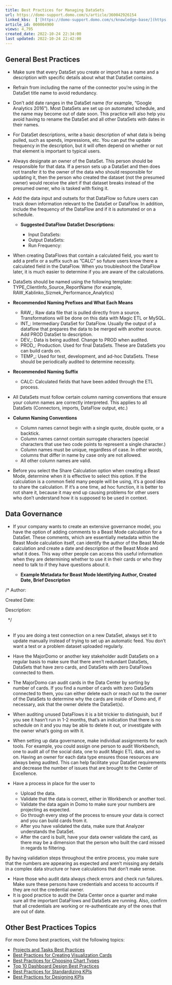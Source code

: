 ```yaml
---
title: Best Practices for Managing DataSets
url: https://domo-support.domo.com/s/article/360042926154
linked_kbs:  ['[https://domo-support.domo.com/s/knowledge-base/](https://domo-support.domo.com/s/knowledge-base/)', '[https://domo-support.domo.com/s/](https://domo-support.domo.com/s/)', '[https://domo-support.domo.com/s/topic/0TO5w000000Zan2GAC](https://domo-support.domo.com/s/topic/0TO5w000000Zan2GAC)', '[https://domo-support.domo.com/s/topic/0TO5w000000ZanRGAS](https://domo-support.domo.com/s/topic/0TO5w000000ZanRGAS)', '[https://domo-support.domo.com/s/article/360043430493](https://domo-support.domo.com/s/article/360043430493)', '[https://domo-support.domo.com/s/article/360043439953](https://domo-support.domo.com/s/article/360043439953)', '[https://domo-support.domo.com/s/article/360042935294](https://domo-support.domo.com/s/article/360042935294)', '[https://domo-support.domo.com/s/article/360043440173](https://domo-support.domo.com/s/article/360043440173)', '[https://domo-support.domo.com/s/article/360043439993](https://domo-support.domo.com/s/article/360043439993)', '[https://domo-support.domo.com/s/article/360042935334](https://domo-support.domo.com/s/article/360042935334)', '[https://domo-support.domo.com/s/article/360042926154](https://domo-support.domo.com/s/article/360042926154)', '[https://domo-support.domo.com/s/topic/0TO5w000000ZanRGAS/data-center-overview](https://domo-support.domo.com/s/topic/0TO5w000000ZanRGAS/data-center-overview)', '[https://domo-support.domo.com/s/article/360043429933](https://domo-support.domo.com/s/article/360043429933)', '[https://domo-support.domo.com/s/article/360043429953](https://domo-support.domo.com/s/article/360043429953)', '[https://domo-support.domo.com/s/article/360042925494](https://domo-support.domo.com/s/article/360042925494)', '[https://domo-support.domo.com/s/article/360043429913](https://domo-support.domo.com/s/article/360043429913)', '[https://domo-support.domo.com/s/article/4408174643607](https://domo-support.domo.com/s/article/4408174643607)', '[https://domo-support.domo.com/s/login/](https://domo-support.domo.com/s/login/)']
article_id: 000004900
views: 4,795
created_date: 2022-10-24 22:34:00
last updated: 2022-10-24 22:42:00
---
```




General Best Practices
----------------------


* Make sure that every DataSet you create or import has a name and a description with specific details about what that DataSet contains.
* Refrain from including the name of the connector you’re using in the DataSet title name to avoid redundancy.
* Don’t add date ranges in the DataSet name (for example, “Google Analytics 2016”). Most DataSets are set up on automated schedule, and the name may become out of date soon. This practice will also help you avoid having to rename the DataSet and all other DataSets with dates in their names.
* For DataSet descriptions, write a basic description of what data is being pulled, such as spends, impressions, etc. You can put the update frequency in the description, but it will often depend on whether or not that element is important to typical users.
* Always designate an owner of the DataSet. This person should be responsible for that data. If a person sets up a DataSet and then does not transfer it to the owner of the data who should responsible for updating it, then the person who created the dataset (not the presumed owner) would receive the alert if that dataset breaks instead of the presumed owner, who is tasked with fixing it.
* Add the data input and outsets for that DataFlow so future users can track down information relevant to the DataSet or DataFlow. In addition, include the frequency of the DataFlow and if it is automated or on a schedule.


	+ **Suggested DataFlow DataSet Descriptions:** 
	
	
		- Input DataSets:
		- Output DataSets:
		- Run Frequency:
* When creating DataFlows that contain a calculated field, you want to add a prefix or a suffix such as ”CALC” so future users know there a calculated field in the DataFlow. When you troubleshoot the DataFlow later, it is much easier to determine if you are aware of the calculations.
* DataSets should be named using the following template: TYPE\_ClientInfo\_Source\_ReportName (for example, RAW\_Kablinko\_Sizmek\_Performance\_Analytics)
* **Recommended Naming Prefixes and What Each Means**


	+ RAW\_: Raw data file that is pulled directly from a source. Transformations will be done on this data with Magic ETL or MySQL.
	+ INT\_: Intermediary DataSet for DataFlow.  Usually the output of a dataflow that prepares the data to be merged with another source. Add PROD DataSet to description.
	+ DEV\_: Data is being audited. Change to PROD when audited.
	+ PROD\_: Production. Used for final DataSets. These are DataSets you can build cards on.
	+ TEMP\_: Used for test, development, and ad-hoc DataSets. These should be periodically audited to determine necessity.
* **Recommended Naming Suffix**


	+ CALC: Calculated fields that have been added through the ETL process.
* All DataSets must follow certain column naming conventions that ensure your column names are correctly interpreted. This applies to all DataSets (Connectors, imports, DataFlow output, etc.)
* **Column Naming Conventions**
	+ Column names cannot begin with a single quote, double quote, or a backtick.
	+ Column names cannot contain surrogate characters (special characters that use two code points to represent a single character.)
	+ Column names must be unique, regardless of case. In other words, columns that differ in name by case only are not allowed.
	+ All other column names are valid.
* Before you select the Share Calculation option when creating a Beast Mode, determine when it is effective to select this option. If the calculation is a common field many people will be using, it’s a good idea to share the calculation. If it’s a one time, ad hoc function, it is better to not share it, because it may end up causing problems for other users who don’t understand how it is supposed to be used in context.


Data Governance
---------------


* If your company wants to create an extensive governance model, you have the option of adding comments to a Beast Mode calculation for a DataSet. These comments, which are essentially metadata within the Beast Mode calculation itself, can identify the author of the Beast Mode calculation and create a date and description of the Beast Mode and what it does. This way other people can access this useful information when they are determining whether to use it in their cards or who they need to talk to if they have questions about it.


	+ **Example Metadata for Beast Mode Identifying Author, Created Date, Brief Description**


/\* Author: 


Created Date:


Description:


  \*/  
 


* If you are doing a test connection on a new DataSet, always set it to update manually instead of trying to set up an automatic feed. You don’t want a test or a problem dataset uploaded regularly.
* Have the MajorDomo or another key stakeholder audit DataSets on a regular basis to make sure that there aren’t redundant DataSets, DataSets that have zero cards, and DataSets with zero DataFlows connected to them.
* The MajorDomo can audit cards in the Data Center by sorting by number of cards. If you find a number of cards with zero DataSets connected to them, you can either delete each or reach out to the owner of the DataSets to determine why the cards are inside of Domo and, if necessary, ask that the owner delete the DataSet(s).
* When auditing unused DataFlows it is a bit trickier to distinguish, but if you see it hasn’t run in 1-2 months, that’s an indication that there is no schedule on it and you may be able to delete it out, or investigate with the owner what’s going on with it.
* When setting up data governance, make individual assignments for each tools. For example, you could assign one person to audit Workbench, one to audit all of the social data, one to audit Magic ETL data, and so on. Having an owner for each data type ensures those resources are always being audited. This can help facilitate your DataSet requirements and decrease the number of issues that are brought to the Center of Excellence.
* Have a process in place for the user to 


	+ Upload the data.
	+ Validate that the data is correct, either in Workbench or another tool.
	+ Validate the data again in Domo to make sure your numbers are projecting as expected.
	+ Go through every step of the process to ensure your data is correct and you can build cards from it.
	+ After you have validated the data, make sure that Analyzer understands the DataSet.
	+ After the card is built, have your data owner validate the card, as there may be a dimension that the person who built the card missed in regards to filtering.


By having validation steps throughout the entire process, you make sure that the numbers are appearing as expected and aren’t missing any details in a complex data structure or have calculations that don’t make sense.


* Have those who audit data always check errors and check run failures. Make sure these persons have credentials and access to accounts if they are not the credential owner.
* It is good practice to audit the Data Center once a quarter and make sure all the important DataFlows and DataSets are running. Also, confirm that all credentials are working or re-authenticate any of the ones that are out of date.


Other Best Practices Topics
---------------------------


For more Domo best practices, visit the following topics:


* [Projects and Tasks Best Practices](/s/article/360043430493 "Projects and Tasks Best Practices")
* [Best Practices for Creating Visualization Cards](/s/article/360043439953 "Best Practices for Creating KPI Cards")
* [Best Practices for Choosing Chart Types](/s/article/360042935294 "Best Practices for Choosing Chart Types")
* [Top 10 Dashboard Design Best Practices](/s/article/360043440173 "Top 10 Dashboard Design Best Practices")
* [Best Practices for Standardizing KPIs](/s/article/360043439993 "Best Practices for Standardizing KPIs")
* [Best Practices for Designing KPIs](/s/article/360042935334 "Best Practices for Designing KPIs")
